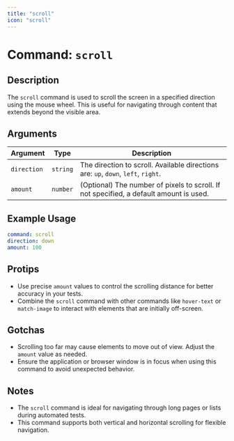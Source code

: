 ```yaml
---
title: "scroll"
icon: "scroll"
---
```


# Command: `scroll`

## Description
The `scroll` command is used to scroll the screen in a specified direction using the mouse wheel. This is useful for navigating through content that extends beyond the visible area.

## Arguments
| Argument    | Type     | Description                                                                 |
|-------------|----------|-----------------------------------------------------------------------------|
| `direction` | `string` | The direction to scroll. Available directions are: `up`, `down`, `left`, `right`. |
| `amount`    | `number` | (Optional) The number of pixels to scroll. If not specified, a default amount is used. |

## Example Usage
```yaml
command: scroll
direction: down
amount: 100
```

## Protips
- Use precise `amount` values to control the scrolling distance for better accuracy in your tests.
- Combine the `scroll` command with other commands like `hover-text` or `match-image` to interact with elements that are initially off-screen.

## Gotchas
- Scrolling too far may cause elements to move out of view. Adjust the `amount` value as needed.
- Ensure the application or browser window is in focus when using this command to avoid unexpected behavior.

## Notes
- The `scroll` command is ideal for navigating through long pages or lists during automated tests.
- This command supports both vertical and horizontal scrolling for flexible navigation.
